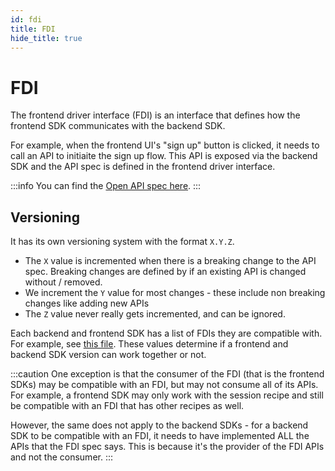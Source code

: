 ```yaml
---
id: fdi
title: FDI
hide_title: true
---
```


# FDI

The frontend driver interface (FDI) is an interface that defines how the frontend SDK communicates with the backend SDK.

For example, when the frontend UI's "sign up" button is clicked, it needs to call an API to initiaite the sign up flow. This API is exposed via the backend SDK and the API spec is defined in the frontend driver interface.

:::info
You can find the [Open API spec here](https://app.swaggerhub.com/apis/supertokens/FDI).
:::

## Versioning

It has its own versioning system with the format `X.Y.Z`.
- The `X` value is incremented when there is a breaking change to the API spec. Breaking changes are defined by if an existing API is changed without / removed.
- We increment the `Y` value for most changes - these include non breaking changes like adding new APIs
- The `Z` value never really gets incremented, and can be ignored.

Each backend and frontend SDK has a list of FDIs they are compatible with. For example, see [this file](https://github.com/supertokens/supertokens-node/blob/master/frontendDriverInterfaceSupported.json). These values determine if a frontend and backend SDK version can work together or not.

:::caution
One exception is that the consumer of the FDI (that is the frontend SDKs) may be compatible with an FDI, but may not consume all of its APIs. For example, a frontend SDK may only work with the session recipe and still be compatible with an FDI that has other recipes as well.

However, the same does not apply to the backend SDKs - for a backend SDK to be compatible with an FDI, it needs to have implemented ALL the APIs that the FDI spec says. This is because it's the provider of the FDI APIs and not the consumer.
:::